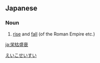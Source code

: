==Japanese==
{{ja-kanjitab|えい|こ|せい|すい|yomi=on}}

===Noun===
{{ja-noun|えいこせいすい}}

# [[rise]] and [[fall]] (of the Roman Empire etc.)

[[Category:Yojijukugo|えいこせいすい]]

[[ja:栄枯盛衰]]